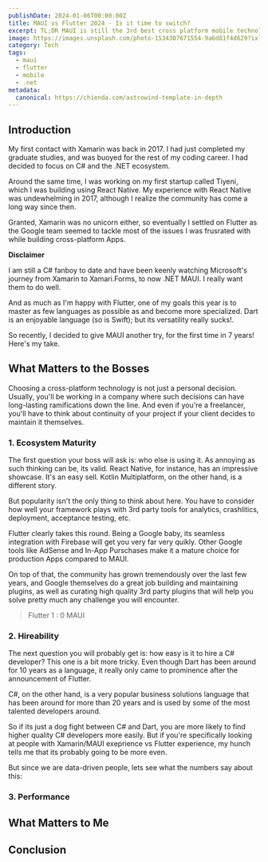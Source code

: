 ```yaml
---
publishDate: 2024-01-06T00:00:00Z
title: MAUI vs Flutter 2024 - Is it time to switch?
excerpt: TL;DR MAUI is still the 3rd best cross platform mobile technology I've worked with, but if writing C# means as much to you as it does to me, then  you might consider giving it a try this year.  I explain why.
image: https://images.unsplash.com/photo-1534307671554-9a6d81f4d629?ixlib=rb-4.0.3&ixid=M3wxMjA3fDB8MHxwaG90by1wYWdlfHx8fGVufDB8fHx8fA%3D%3D&auto=format&fit=crop&w=1651&q=80
category: Tech
tags:
  - maui
  - flutter
  - mobile
  - .net
metadata:
  canonical: https://chienda.com/astrowind-template-in-depth
---
```



## Introduction
My first contact with Xamarin was back in 2017. I had just completed my graduate studies, and was buoyed for the rest of my coding career.  I had decided to focus on C# and the .NET ecosystem.

Around the same time, I was working on my first startup called Tiyeni, which I was building using React Native.  My experience with React Native was undewhelming in 2017, although I realize the community has come a long way since then.  

Granted, Xamarin was no unicorn either, so eventually I settled on Flutter as the Google team seemed to tackle most of the issues I was frusrated with while building cross-platform Apps.

**Disclaimer**

I am still a C# fanboy to date and have been keenly watching Microsoft's journey from Xamarin to Xamari.Forms, to now .NET MAUI.  I really want them to do well. 

And as much as I'm happy with Flutter, one of my goals this year is to master as few languages as possible as and become more specialized. Dart is an enjoyable language (so is Swift); but its versatility really sucks!.  

So recently, I decided to give MAUI another try, for the first time in 7 years!  Here's my take.

## What Matters to the Bosses
Choosing a cross-platform technology is not just a personal decision.  Usually, you'll be working in a company where such decisions can have long-lasting ramifications down the line.  And even if you're a freelancer, you'll have to think about continuity of your project if your client decides to maintain it themselves.

### 1. Ecosystem Maturity
The first question your boss will ask is: who else is using it. As annoying as such thinking can be, its valid.  React Native, for instance, has an impressive showcase.  It's an easy sell.  Kotlin Multiplatform, on the other hand, is a different story.

But popularity isn't the only thing to think about here.  You have to consider how well your framework plays with 3rd party tools for analytics, crashlitics, deployment, acceptance testing, etc.

Flutter clearly takes this round.  Being a Google baby, its seamless integration with Firebase will get you very far very quikly.  Other Google tools like AdSense and In-App Purschases make it a mature choice for production Apps compared to MAUI.

On top of that, the community has grown tremendously over the last few years, and Google themselves do a great job building and maintaining plugins, as well as curating high quality 3rd party plugins that will help you solve pretty much any challenge you will encounter.

> Flutter 1 : 0 MAUI

### 2. Hireability
The next question you will probably get is: how easy is it to hire a C# developer?  This one is a bit more tricky.  Even though Dart has been around for 10 years as a language, it really only came to prominence after the announcement of Flutter.  

C#, on the other hand, is a very popular business solutions language that has been around for more than 20 years and is used by some of the most talented developers around.

So if its just a dog fight between C# and Dart, you are more likely to find higher quality C# developers more easily.  But if you're specifically looking at people with Xamarin/MAUI exeprience vs Flutter experience, my hunch tells me that its probably going to be more even. 

But since we are data-driven people, lets see what the numbers say about this:


### 3. Performance 
## What Matters to Me
## Conclusion

